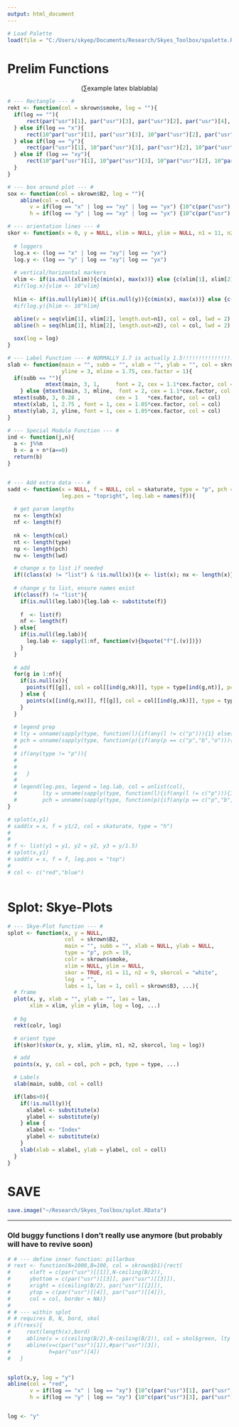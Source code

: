 ```yaml
---
output: html_document
---
```


```r
# Load Palette
load(file = "C:/Users/skyep/Documents/Research/Skyes_Toolbox/spalette.RData")
```

# Prelim Functions

$$
\left(\sum \text{example latex blablabla}\right)
$$

```r

# --- Rectangle --- #
rekt <- function(col = skrown$smoke, log = ""){
  if(log == ""){
      rect(par("usr")[1], par("usr")[3], par("usr")[2], par("usr")[4], col = col)
  } else if(log == "x"){
      rect(10^par("usr")[1], par("usr")[3], 10^par("usr")[2], par("usr")[4], col = col)
  } else if(log == "y"){
      rect(par("usr")[1], 10^par("usr")[3], par("usr")[2], 10^par("usr")[4], col = col)
  } else if (log == "xy"){
      rect(10^par("usr")[1], 10^par("usr")[3], 10^par("usr")[2], 10^par("usr")[4], col = col)
  }
}

# --- box around plot --- #
sox <- function(col = skrown$B2, log = ""){
    abline(col = col,
       v = if(log == "x" | log == "xy" | log == "yx") {10^c(par("usr")[1], par("usr")[2])} else {c(par("usr")[1], par("usr")[2])},
       h = if(log == "y" | log == "xy" | log == "yx") {10^c(par("usr")[3], par("usr")[4])} else {c(par("usr")[3], par("usr")[4])})}

# --- orientation lines --- #
skor <- function(x = 0, y = NULL, xlim = NULL, ylim = NULL, n1 = 11, n2 = 9, col = "white", log = ""){
  
  # loggers
  log.x <- (log == "x" | log == "xy"| log == "yx")
  log.y <- (log == "y" | log == "xy"| log == "yx")
  
  # vertical/horizontal markers 
  vlim <- if(is.null(xlim)){c(min(x), max(x))} else {c(xlim[1], xlim[2])}
  #if(log.x){vlim <- 10^vlim}
  
  hlim <- if(is.null(ylim)){ if(is.null(y)){c(min(x), max(x))} else {c(min(y), max(y,0))} } else {c(ylim[1], ylim[2])}
  #if(log.y){hlim <- 10^hlim}
  
  abline(v = seq(vlim[1], vlim[2], length.out=n1), col = col, lwd = 2)
  abline(h = seq(hlim[1], hlim[2], length.out=n2), col = col, lwd = 2)

  sox(log = log)
}

# --- Label Function --- # NORMALLY 1.7 is actually 1.5!!!!!!!!!!!!!!!!!!!
slab <- function(main = "", subb = "", xlab = "", ylab = "", col = skrown$B3,
                 yline = 3, mline = 1.75, cex.factor = 1){
  if(subb == ""){
            mtext(main, 3, 1,     font = 2, cex = 1.1*cex.factor, col = col)
    } else {mtext(main, 3, mline,  font = 2, cex = 1.1*cex.factor, col = col )} # ,,2 prev. 1.75
  mtext(subb, 3, 0.28 ,           cex = 1   *cex.factor, col = col)
  mtext(xlab, 1, 2.75 , font = 1, cex = 1.05*cex.factor, col = col)
  mtext(ylab, 2, yline, font = 1, cex = 1.05*cex.factor, col = col)
}

```



```r
# --- Special Modulo Function --- #
ind <- function(j,n){
  a <- j%%n
  b <- a + n*(a==0)
  return(b)
}


# --- Add extra data --- #
sadd <- function(x = NULL, f = NULL, col = skaturate, type = "p", pch = 19, lwd = 1,
                 leg.pos = "topright", leg.lab = names(f)){
  
  # get param lengths
  nx <- length(x)
  nf <- length(f)
  
  nk <- length(col)
  nt <- length(type)
  np <- length(pch)
  nw <- length(lwd)

  # change x to list if needed
  if((class(x) != "list") & !is.null(x)){x <- list(x); nx <- length(x)}
  
  # change y to list, ensure names exist
  if(class(f) != "list"){
    if(is.null(leg.lab)){leg.lab <- substitute(f)}
  
    f  <- list(f)
    nf <- length(f)
  } else{
    if(is.null(leg.lab)){
      leg.lab <- sapply(1:nf, function(v){bquote("f"[.(v)])})
    }
  }
  
  # add
  for(g in 1:nf){
    if(is.null(x)){
      points(f[[g]], col = col[[ind(g,nk)]], type = type[ind(g,nt)], pch = pch[ind(g,np)], lwd = lwd[ind(g,nw)])
    } else {
      points(x[[ind(g,nx)]], f[[g]], col = col[[ind(g,nk)]], type = type[ind(g,nt)], pch = pch[ind(g,np)], lwd = lwd[ind(g,nw)])
    }
  }
  
  # legend prep
  # lty = unname(sapply(type, function(l){if(any(l != c("p"))){1} else{NA}}))
  # pch = unname(sapply(type, function(p){if(any(p == c("p","b","o"))){pch} else{NA}}))
  # 
  # if(any(type != "p")){ 
  #   
  #   
  #   }
  # 
  # legend(leg.pos, legend = leg.lab, col = unlist(col), 
  #        lty = unname(sapply(type, function(l){if(any(l != c("p"))){1} else{NULL}})),
  #        pch = unname(sapply(type, function(p){if(any(p == c("p","b","o"))){pch} else{NULL}})))
}

# splot(x,y1)
# sadd(x = x, f = y1/2, col = skaturate, type = "h")
# 
# 
# f <- list(y1 = y1, y2 = y2, y3 = y/1.5)
# splot(x,y1)
# sadd(x = x, f = f, leg.pos = "top")
# 
# col <- c("red","blue")



```







# Splot: Skye-Plots

```r
# --- Skye-Plot function --- #
splot <- function(x, y = NULL,
                  col  = skrown$B2,
                  main = "", subb = "", xlab = NULL, ylab = NULL,
                  type = "p", pch = 19,
                  colr = skrown$smoke,
                  xlim = NULL, ylim = NULL,
                  skor = TRUE, n1 = 11, n2 = 9, skorcol = "white",
                  log  = "",
                  labs = 1, las = 1, coll = skrown$B3, ...){
  # frame
  plot(x, y, xlab = "", ylab = "", las = las,
       xlim = xlim, ylim = ylim, log = log, ...)
  
  # bg
  rekt(colr, log)

  # orient type 
  if(skor)(skor(x, y, xlim, ylim, n1, n2, skorcol, log = log))

  # add
  points(x, y, col = col, pch = pch, type = type, ...)

  # Labels
  slab(main, subb, col = coll)

  if(labs>0){
    if(!is.null(y)){
      xlabel <- substitute(x)
      ylabel <- substitute(y)
    } else {
      xlabel <- "Index"
      ylabel <- substitute(x)
    }
    slab(xlab = xlabel, ylab = ylabel, col = coll)
  }
}
```

# SAVE

```r
save.image("~/Research/Skyes_Toolbox/splot.RData")
```

---

### Old buggy functions I don't really use anymore (but probably will have to revive soon)

```r
# # --- define inner function: pillarbox 
# rext <- function(N=1000,B=100, col = skrown$b1){rect(
#      xleft = c(par("usr")[[1]],N-ceiling(B/2)),
#      ybottom = c(par("usr")[[3]], par("usr")[[3]]),
#      xright = c(ceiling(B/2), par("usr")[[2]]),
#      ytop = c(par("usr")[[4]], par("usr")[[4]]),
#      col = col, border = NA)}
# 
# # --- within splot
# # requires B, N, bord, skol
# if(rexs){
#     rext(length(x),bord)
#     abline(v = c(ceiling(B/2),N-ceiling(B/2)), col = skol$green, lty = 2)
#     abline(v=c(par("usr")[1]),#par("usr")[3]),
#            h=par("usr")[4]) 
#   }


splot(x,y, log = "y")
abline(col = "red",
       v = if(log == "x" | log == "xy") {10^c(par("usr")[1], par("usr")[2])} else {c(par("usr")[1], par("usr")[2])},
       h = if(log == "y" | log == "xy") {10^c(par("usr")[3], par("usr")[4])} else {c(par("usr")[3], par("usr")[4])})


log <- "y"
```
